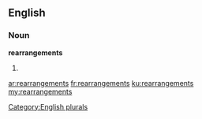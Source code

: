 ==English==

===Noun===
'''rearrangements'''

# {{plural of|[[rearrangement]]}}

[[Category:English plurals]]

[[ar:rearrangements]]
[[fr:rearrangements]]
[[ku:rearrangements]]
[[my:rearrangements]]